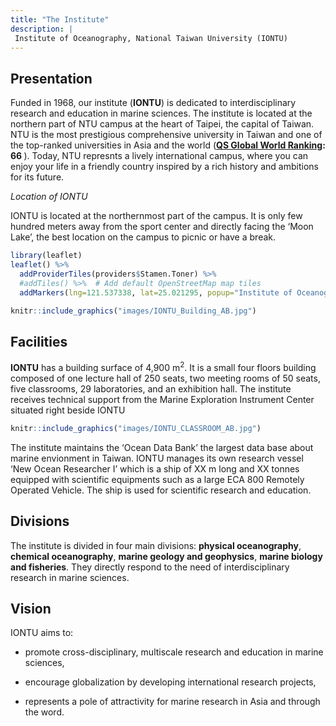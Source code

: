 ```yaml
---
title: "The Institute"
description: |
 Institute of Oceanography, National Taiwan University (IONTU)
---
```


## Presentation

Funded in 1968, our institute (**IONTU**) is dedicated to interdisciplinary research and education in marine sciences. The institute is located at the northern part of NTU campus at the heart of Taipei, the capital of Taiwan. NTU is the most prestigious comprehensive university in Taiwan and one of the top-ranked universities in Asia and  the world (**[QS Global World Ranking](https://www.topuniversities.com/university-rankings/world-university-rankings/2021): 66 **). Today, NTU represnts a lively international campus, where you can enjoy your life in a friendly country inspired by a rich history and ambitions for its future. 

*Location of IONTU* 

IONTU is located at the northernmost part of the campus. It is only few hundred meters away from the sport center and directly facing the 'Moon Lake', the best location on the campus to picnic or have a break. 

<style>
.html-widget {
    margin: auto;
}
</style>


```r
library(leaflet)
leaflet() %>%
  addProviderTiles(providers$Stamen.Toner) %>%
  #addTiles() %>%  # Add default OpenStreetMap map tiles
  addMarkers(lng=121.537338, lat=25.021295, popup="Institute of Oceanography")
```


```r

knitr::include_graphics("images/IONTU_Building_AB.jpg")

```

## Facilities

**IONTU** has a building surface of 4,900 m^2^. It is a small four floors building composed of one lecture hall of 250 seats, two meeting rooms of 50 seats, five classrooms, 29 laboratories, and an exhibition hall. The institute receives technical support from the Marine Exploration Instrument Center situated right beside IONTU

```r

knitr::include_graphics("images/IONTU_CLASSROOM_AB.jpg")
```

The institute maintains the 'Ocean Data Bank' the largest data base about marine envionment in Taiwan. IONTU manages its own research vessel 'New Ocean Researcher I' which is a ship of XX m long and XX tonnes equipped with scientific equipments such as a large ECA 800 Remotely Operated Vehicle. The ship is used for scientific research and education.

## Divisions

The institute is divided in four main divisions: **physical oceanography**, **chemical oceanography**, **marine geology and geophysics**, **marine biology and fisheries**. They directly respond to the need of interdisciplinary research in marine sciences.   

## Vision

IONTU aims to: 

+ promote cross-disciplinary, multiscale research and education in marine sciences,

+ encourage globalization by developing international research projects,

+ represents a pole of attractivity for marine research in Asia and through the word.


